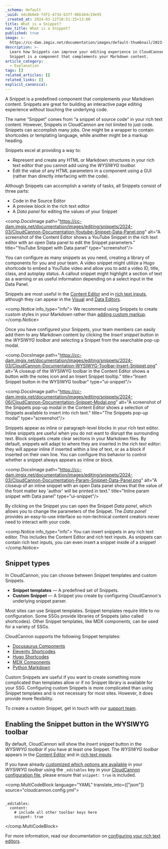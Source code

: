 ```yaml
---
_schema: default
_uuid: edc8b6eb-fdf2-473d-b37f-06b164c19e95
_created_at: 2024-03-22T10:51:25+13:00
title: What is a Snippet?
nav_title: What is a Snippet?
published: true
image: >-
  https://cc-dam.imgix.net/documentation/images/default-thumbnail/2023-Q4/CloudCannon-Documentation-Thumbnail.png
description: >-
  Learn how Snippets can improve your editing experience in CloudCannon. A
  Snippet is a component that complements your Markdown content.
article_category:
  - Explanation
tags: []
related_articles: []
related_links: []
explicit_canonical:
---
```

A Snippet is a predefined component that complements your Markdown content. Snippets are great for building an interactive page editing experience without touching the underlying code.

The name “Snippet” comes from “a snippet of source code” in your rich text content. However, Snippets in CloudCannon are not limited to just code. Snippets can accomplish many jobs. One might be a wrapper to contain shortcodes or templating language, while another might be a markup heading.

Snippets excel at providing a way to:

* Represent and create any HTML or Markdown structures in your rich text editor that you cannot add using the *WYSIWYG toolbar.*
* Edit the value of any HTML parameters in a component using a GUI (rather than directly interfacing with the code).

Although Snippets can accomplish a variety of tasks, all Snippets consist of three parts:

* Code in the Source Editor
* A preview block in the rich text editor
* A *Data panel* for editing the values of your Snippet

<comp.DocsImage path="https://cc-dam.imgix.net/documentation/images/editing/snippets/2024-03/CloudCannon-Documentation-Youtube-Snippet-Data-Panel.png" alt="A screenshot of the Content Editor shows a YouTube Snippet in the rich text editor with an open Data panel to edit the Snippet parameters." title="YouTube Snippet with Data panel" type="screenshot"/>

You can configure as many snippets as you need, creating a library of components for you and your team. A video snippet might utilize a Hugo shortcode to embed a YouTube video and allow you to add a video ID, title, class, and autoplay status. A callout snippet might highlight a section of text as a warning or as useful information depending on a select input in the Data Panel.

Snippets are most useful in the [Content Editor](/documentation/articles/the-content-editor/) and in [rich text inputs](/documentation/articles/configure-your-rich-text-editors/), although they can appear in the [Visual](/documentation/articles/the-visual-editor/) and [Data Editors](/documentation/articles/the-data-editor/).

<comp.Notice info_type="info">
  We recommend using Snippets to create custom styles in your Markdown rather than [adding custom markup](/documentation/articles/best-practices-for-rich-text/).
</comp.Notice>

Once you have configured your Snippets, your team members can easily add them to any Markdown content by clicking the *Insert snippet* button in the *WYSIWYG toolbar* and selecting a Snippet from the searchable pop-up modal.

<comp.DocsImage path="https://cc-dam.imgix.net/documentation/images/editing/snippets/2024-03/CloudCannon-Documentation-WYSIWYG-Toolbar-Insert-Snippet.png" alt="A closeup of the WYSIWYG toolbar in the Content Editor shows a button with the notes icon and an Insert Snippet tooltip." title="Insert Snippet button in the WYSIWYG toolbar" type="ui-snippet"/>

<comp.DocsImage path="https://cc-dam.imgix.net/documentation/images/editing/snippets/2024-06/CloudCannon-Documentation-Snippet-Modal.png" alt="A screenshot of the Snippets pop-up modal in the Content Editor shows a selection of Snippets available to insert into rich text." title="The Snippets pop-up modal" type="screenshot"/>

Snippets appear as inline or paragraph-level blocks in your rich text editor. Inline snippets are useful when you do not want to disrupt the surrounding text. Block snippets create clear sections in your Markdown files. By default, snippets will adapt to where they are inserted in the rich text editor: they will appear inline if inserted within a line of text, or as a block if inserted on their own line. You can configure this behavior to control whether a snippet always appears as inline or block.

<comp.DocsImage path="https://cc-dam.imgix.net/documentation/images/editing/snippets/2024-03/CloudCannon-Documentation-Param-Snippet-Data-Panel.png" alt="A closeup of an inline snippet with an open Data panel shows that the value of the front matter key 'author' will be printed in text." title="Inline param snippet with Data panel" type="ui-snippet"/>

By clicking on the Snippet you can open the Snippet *Data panel*, which allows you to change the parameters of the Snippet. The *Data panel* provides an easy-to-use interface so non-technical content creators never need to interact with your code.

<comp.Notice info_type="info">
  You can insert snippets in any rich text editor. This includes the Content Editor and rich text inputs. As snippets can contain rich text inputs, you can even insert a snippet inside of a snippet!
</comp.Notice>

## Snippet types

In CloudCannon, you can choose between Snippet templates and custom Snippets.

* **Snippet templates** — A predefined set of Snippets.
* **Custom Snippet** — A Snippet you create by configuring CloudCannon's underlying snippet parser.

Most sites can use Snippet templates. Snippet templates require little to no configuration. Some SSGs provide libraries of Snippets (also called shortcodes). Other Snippet templates, like MDX components, can be used for a variety of SSGs.

CloudCannon supports the following Snippet templates:

* [Docusaurus Components](/documentation/articles/snippets-using-docusaurus-components)
* [Eleventy Shortcodes](/documentation/articles/snippets-using-eleventy-shortcodes/)
* [Hugo Shortcodes](/documentation/articles/snippets-using-hugo-shortcodes/)
* [MDX Components](/documentation/articles/snippets-using-mdx-components/)
* [Python Markdown](/documentation/articles/snippets-using-python-markdown/)

Custom Snippets are useful if you want to create something more complicated than templates allow or if no Snippet library is available for your SSG. Configuring custom Snippets is more complicated than using Snippet templates and is not necessary for most sites. However, it does provide more flexibility.

To create a custom Snippet, get in touch with our [support team](/support/).

## Enabling the Snippet button in the WYSIWYG toolbar

By default, CloudCannon will show the *Insert snippet* button in the *WYSIWYG toolbar* if you have at least one Snippet. The *WYSIWYG toolbar* appears in the [Content Editor](/documentation/articles/the-content-editor/) and in [rich text inputs](/documentation/articles/rich-text-inputs/).

If you have already [customized which options are available](/documentation/articles/configure-your-rich-text-editors/) in your *WYSIWYG toolbar* using the `_editables` key in your [CloudCannon configuration file](/documentation/articles/create-your-cloudcannon-configuration-file/), please ensure that `snippet: true` is included.

<comp.MultiCodeBlock language="YAML" translate_into={["json"]} source="cloudcannon.config.yml">
``````````

_editables:
  content:
    # include all other toolbar keys here
    snippet: true

``````````
</comp.MultiCodeBlock>

For more information, read our documentation on [configuring your rich text editors](/documentation/articles/configure-your-rich-text-editors/).